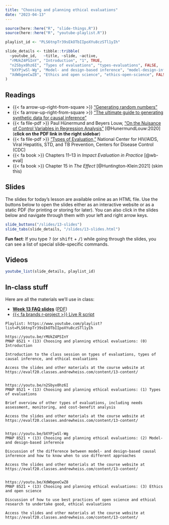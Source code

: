 ```yaml
---
title: "Choosing and planning ethical evaluations"
date: "2023-04-13"
---
```


```r
source(here::here("R", "slide-things.R"))
source(here::here("R", "youtube-playlist.R"))

playlist_id <- "PLS6tnpTr39sEkOTbIIpoXYu8czSTl1yIh"

slide_details <- tibble::tribble(
  ~youtube_id,   ~title, ~slide, ~active,
  "rMUkZ4PSInY", "Introduction", "1", TRUE,
  "n2Sbyx0hz6I", "Types of evaluations", "types-evaluations", FALSE,
  "bXYPjwSl-Wg", "Model- and design-based inference", "model-design-inference", FALSE,
  "XdWbgeeCwZ8", "Ethics and open science", "ethics-open-science", FALSE
)
```

## Readings

- {{< fa arrow-up-right-from-square >}} ["Generating random numbers"](/example/random-numbers.qmd)
- {{< fa arrow-up-right-from-square >}} ["The ultimate guide to generating synthetic data for causal inference"](/example/synthetic-data.qmd)
- {{< fa file-pdf >}} Paul Hünermund and Beyers Louw, ["On the Nuisance of Control Variables in Regression Analysis"](https://arxiv.org/abs/2005.10314) [@HunermundLouw:2020] (**click on the PDF link in the right sidebar**)
- {{< fa file-pdf >}} ["Types of Evaluation,"](https://www.cdc.gov/std/Program/pupestd/Types%20of%20Evaluation.pdf) National Center for HIV/AIDS, Viral Hepatitis, STD, and TB Prevention, Centers for Disease Control (CDC)
- {{< fa book >}} Chapters 11–13 in *Impact Evaluation in Practice* [@wb-eval]
- {{< fa book >}} Chapter 15 in *The Effect* [@Huntington-Klein:2021] (skim this)


## Slides

The slides for today's lesson are available online as an HTML file. Use the buttons below to open the slides either as an interactive website or as a static PDF (for printing or storing for later). You can also click in the slides below and navigate through them with your left and right arrow keys.

```r
slide_buttons("/slides/13-slides")
slide_tabs(slide_details, "/slides/13-slides.html")
```

:::{.callout-tip}
**Fun fact**: If you type <kbd>?</kbd> (or <kbd>shift</kbd> + <kbd>/</kbd>) while going through the slides, you can see a list of special slide-specific commands.
:::


## Videos

```r
youtube_list(slide_details, playlist_id)
```

::: {.content-hidden}
## In-class stuff

Here are all the materials we'll use in class:

- [**Week 13 FAQ slides**](/slides/13-class.html) ([PDF](/slides/13-class.pdf))
- [{{< fa brands r-project >}} Live R script](https://www.dropbox.com/s/f1a04qzvmhelwcs/synthetic-data-f22.R)
:::


```verbatim
Playlist: https://www.youtube.com/playlist?list=PLS6tnpTr39sEkOTbIIpoXYu8czSTl1yIh

https://youtu.be/rMUkZ4PSInY
PMAP 8521 • (13) Choosing and planning ethical evaluations: (0) Introduction

Introduction to the class session on types of evaluations, types of causal inference, and ethical evaluations

Access the slides and other materials at the course website at https://evalf20.classes.andrewheiss.com/content/13-content/


https://youtu.be/n2Sbyx0hz6I
PMAP 8521 • (13) Choosing and planning ethical evaluations: (1) Types of evaluations

Brief overview of other types of evaluations, including needs assessment, monitoring, and cost-benefit analysis

Access the slides and other materials at the course website at https://evalf20.classes.andrewheiss.com/content/13-content/

  
https://youtu.be/bXYPjwSl-Wg
PMAP 8521 • (13) Choosing and planning ethical evaluations: (2) Model- and design-based inference

Discussion of the difference between model- and design-based causal inference and how to know when to use different approaches

Access the slides and other materials at the course website at https://evalf20.classes.andrewheiss.com/content/13-content/
  
  
https://youtu.be/XdWbgeeCwZ8
PMAP 8521 • (13) Choosing and planning ethical evaluations: (3) Ethics and open science

Discussion of how to use best practices of open science and ethical research to undertake good, ethical evaluations

Access the slides and other materials at the course website at https://evalf20.classes.andrewheiss.com/content/13-content/
```
